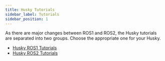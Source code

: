 ```yaml
---
title: Husky Tutorials
sidebar_label: Tutorials
sidebar_position: 1
---
```


As there are major changes between ROS1 and ROS2, the Husky tutorials are separated into two groups.
Choose the appropriate one for your Husky.

- [Husky ROS1 Tutorials](/docs/robots/outdoor_robots/husky/tutorials_husky/tutorials_husky_ros1)
- [Husky ROS2 Tutorials](/docs/robots/outdoor_robots/husky/tutorials_husky/tutorials_husky_ros2)
